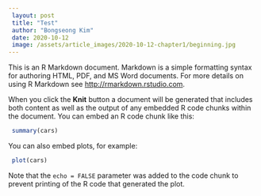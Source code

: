 ```yaml
---
 layout: post
 title: "Test"
 author: "Bongseong Kim"
 date: 2020-10-12
 image: /assets/article_images/2020-10-12-chapter1/beginning.jpg
---
```


 This is an R Markdown document. Markdown is a simple formatting syntax for authoring HTML, PDF, and MS Word documents. For more details on using R Markdown see <http://rmarkdown.rstudio.com>.

 When you click the **Knit** button a document will be generated that includes both content as well as the output of any embedded R code chunks within the document. You can embed an R code chunk like this:

```r
 summary(cars)
```

 You can also embed plots, for example:

```r
 plot(cars)
```

 Note that the `echo = FALSE` parameter was added to the code chunk to prevent printing of the R code that generated the plot.